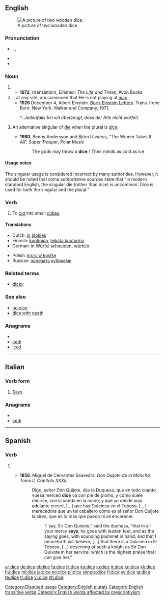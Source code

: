 ==English==
{{wikipedia}}
[[Image:Dices6-1.png|thumb|right|A picture of two wooden dice.]]

===Pronunciation===
* {{enPR|dīs}}, {{IPA|/daɪs/}}, {{SAMPA|/daIs/}}
* {{audio|en-us-dice.ogg|Audio (US)}}
* {{rhymes|aɪs}}

===Noun===
{{infl|en|plural|singular|die}}

# {{form of|one of the two plurals|die#Noun|die}}
#* '''1972''', (translation), ''Einstein: The Life and Times'', Avon Books
# I, at any rate, am convinced that He is not playing at ''[[dice]]''.
#* '''1926''' December 4, Albert Einstein. [[Born-Einstein Letters]]. Trans. Irene Born. New York: Walker and Company, 1971.
#**: ''Jedenfalls bin ich überzeugt, dass der Alte nicht würfelt.''
# {{colloquial}} An alternative singular of ''[[die]]'' when the plural is ''[[dice]]''.
#* '''1980''', Benny Andersson and Björn Ulvaeus, “The Winner Takes It All”, ''Super Trouper'', Polar Music
#*: The gods may throw a '''dice''' / Their minds as cold as ice

====Usage notes====
The singular usage is considered incorrect by many authorities.  However, it should be noted that some authoritative sources state that “In modern standard English, the singular die (rather than dice) is uncommon.  Dice is used for both the singular and the plural.”

===Verb===
{{en-verb|dic|ing}}

# {{transitive}} To [[cut]] into small [[cube]]s.

====Translations====
{{trans-top|to cut into small cubes}}
* Dutch: [[in#Dutch|in]] [[blok]]jes {{t+|nl|snijden}}
* Finnish: [[kuutioida]], [[leikata kuutioiksi]]
* German: [[in]] [[Würfel]] [[schneiden]], [[würfeln]]
{{trans-mid}}
* Polish: [[kroić w kostkę]]
* Russian: [[нарезать]] [[кубик|кубиками]]
{{trans-bottom}}

===Related terms===
* [[dicey]]

===See also===
* [[no dice]]
* [[dice with death]]

===Anagrams===
* {{alphagram|cdei}}
* [[cedi#English|cedi]]
* [[iced#English|iced]]


[[Category:Disputed usage]]
[[Category:English plurals]]
[[Category:English transitive verbs]]
[[Category:English words affected by prescriptivism]]

----

==Italian==

===Verb form===
{{infl|it|verb form|infinitive|dire}}

# {{italbrac|[[third person singular|Third-person singular]] [[present tense]] of [[dire]]}} [[says|Says]].

===Anagrams===
* {{alphagram|cdei}}
* [[cedi#Italian|cedi]]

----

==Spanish==

===Verb===
{{es-verb-form|decir}}

# {{es-verb form of|mood=ind|tense=pres|num=s|pers=3|ending=ir|verb=[[decir]]}}
#* {{sense|“says”}} '''1856''', Miguel de Cervantes Saavedra, ''Don Quijote de la Mancha, Tomo II, Capítulo XXXII'':
#*: Digo, señor Don Quijote, dijo la Duquesa, que en todo cuanto vuesa merced '''dice''' va con pie de plomo, y como suele decirse, con la sonda en la mano; y que yo desde aqui adelante creeré, [...] que hay Dulcinea en el Toboso, [...] merecedora que un tal caballero como es el señor Don Quijote la sirva, que es lo mas que puedo ni sé encarecer.
#*:: “I say, Sir Don Quixote,” said the duchess, “that in all your mercy '''says''', he goes with leaden feet, and as the saying goes, with sounding plummet in hand; and that I henceforth will believe, [...] that there is a Dulcinea in El Toboso, [...] deserving of such a knight as Sir Don Quixote in her service, which is the highest praise that I can give her.”

[[ar:dice]]
[[de:dice]]
[[el:dice]]
[[fa:dice]]
[[fr:dice]]
[[ko:dice]]
[[io:dice]]
[[it:dice]]
[[kn:dice]]
[[kk:dice]]
[[hu:dice]]
[[ml:dice]]
[[ja:dice]]
[[no:dice]]
[[pl:dice]]
[[simple:dice]]
[[fi:dice]]
[[sv:dice]]
[[ta:dice]]
[[te:dice]]
[[tr:dice]]
[[vi:dice]]
[[zh:dice]]